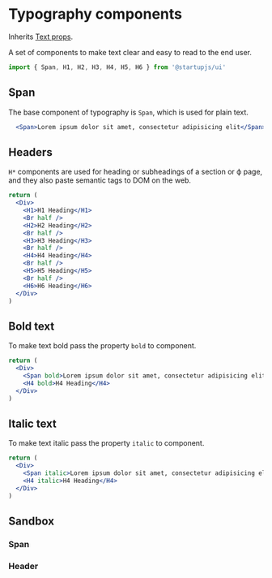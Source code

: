 
# Typography components

Inherits [Text props](https://reactnative.dev/docs/next/text).

A set of components to make text clear and easy to read to the end user.

```jsx
import { Span, H1, H2, H3, H4, H5, H6 } from '@startupjs/ui'
```

## Span

The base component of typography is `Span`, which is used for plain text.

```jsx example
  <Span>Lorem ipsum dolor sit amet, consectetur adipisicing elit</Span>
```

## Headers

`H*` components are used for heading or subheadings of a section or ф page, and they also paste semantic tags to DOM on the web.


```jsx example
return (
  <Div>
    <H1>H1 Heading</H1>
    <Br half />
    <H2>H2 Heading</H2>
    <Br half />
    <H3>H3 Heading</H3>
    <Br half />
    <H4>H4 Heading</H4>
    <Br half />
    <H5>H5 Heading</H5>
    <Br half />
    <H6>H6 Heading</H6>
  </Div>
)
```

## Bold text

To make text bold pass the property `bold` to component.

```jsx example
return (
  <Div>
    <Span bold>Lorem ipsum dolor sit amet, consectetur adipisicing elit.</Span>
    <H4 bold>H4 Heading</H4>
  </Div>
)
```

## Italic text

To make text italic pass the property `italic` to component.

```jsx example
return (
  <Div>
    <Span italic>Lorem ipsum dolor sit amet, consectetur adipisicing elit.</Span>
    <H4 italic>H4 Heading</H4>
  </Div>
)
```

## Sandbox

### Span

<Sandbox Component={Span} />

### Header

<Sandbox Component={H1} />
